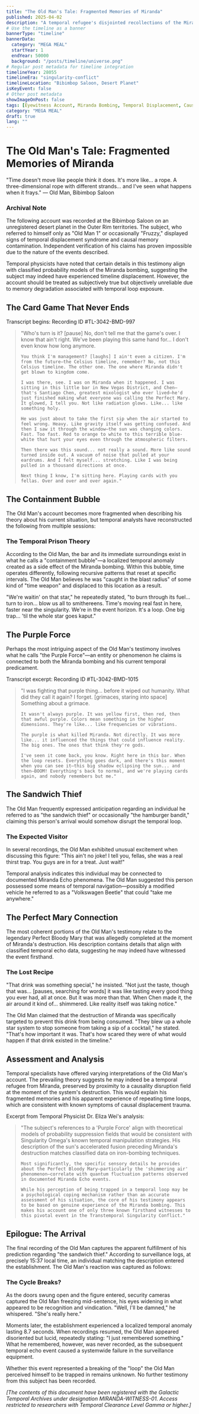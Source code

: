 ```yaml
---
title: "The Old Man's Tale: Fragmented Memories of Miranda"
published: 2025-04-02
description: "A temporal refugee's disjointed recollections of the Miranda System bombing and his journey through fractured causality."
# Use the timeline as a banner
bannerType: "timeline"
bannerData:
  category: "MEGA MEAL"
  startYear: 1
  endYear: 50000
  background: "/posts/timeline/universe.png"
# Regular post metadata for timeline integration
timelineYear: 28055
timelineEra: "singularity-conflict"
timelineLocation: "Bibimbop Saloon, Desert Planet"
isKeyEvent: false
# Other post metadata
showImageOnPost: false
tags: [Eyewitness Account, Miranda Bombing, Temporal Displacement, Causal Loops]
category: "MEGA MEAL"
draft: true
lang: ""
---
```


# The Old Man's Tale: Fragmented Memories of Miranda

<div className="text-lg text-gray-700 dark:text-neutral-300 italic mb-8">
  "Time doesn't move like people think it does. It's more like... a rope. A three-dimensional rope with different strands... and I've seen what happens when it frays." — Old Man, Bibimbop Saloon
</div>

<div className="card-base p-6 mb-6">
  <h3 className="font-bold text-xl mb-4 text-75">Archival Note</h3>
  <p className="text-lg text-gray-700 dark:text-neutral-300 mb-4">The following account was recorded at the Bibimbop Saloon on an unregistered desert planet in the Outer Rim territories. The subject, who referred to himself only as "Old Man 1" or occasionally "Fruzzy," displayed signs of temporal displacement syndrome and causal memory contamination. Independent verification of his claims has proven impossible due to the nature of the events described.</p>
  
  <p className="text-lg text-gray-700 dark:text-neutral-300 mb-4">Temporal physicists have noted that certain details in this testimony align with classified probability models of the Miranda bombing, suggesting the subject may indeed have experienced timeline displacement. However, the account should be treated as subjectively true but objectively unreliable due to memory degradation associated with temporal loop exposure.</p>
</div>

## The Card Game That Never Ends

<div className="font-jetbrains-mono pl-10 pr-10 py-10 rounded-xl bg-[oklch(0.95_0.025_var(--hue))] dark:bg-[oklch(0.25_0.025_var(--hue))] transition shadow-lg mb-8 overflow-hidden relative">
  <p className="italic text-gray-700 dark:text-neutral-400">Transcript begins: Recording ID #TL-3042-BMD-997</p>
  
  <blockquote className="mt-4 text-xl text-[oklch(0.35_0.05_var(--hue))] dark:text-[oklch(0.85_0.05_var(--hue))]">
    "Who's turn is it? [pause] No, don't tell me that the game's over. I know that ain't right. We've been playing this same hand for... I don't even know how long anymore.
    
    You think I'm management? [laughs] I ain't even a citizen. I'm from the future—the Celsius timeline, remember? No, not this Celsius timeline. The other one. The one where Miranda didn't get blown to kingdom come.
    
    I was there, see. I was on Miranda when it happened. I was sitting in this little bar in New Vegas District, and Chen—that's Santiago Chen, greatest mixologist who ever lived—he'd just finished making what everyone was calling the Perfect Mary. It glowed, I tell you. Not like radiation glows. Like... like something holy.
    
    He was just about to take the first sip when the air started to feel wrong. Heavy. Like gravity itself was getting confused. And then I saw it through the window—the sun was changing colors. Fast. Too fast. Red to orange to white to this terrible blue-white that hurt your eyes even through the atmospheric filters.
    
    Then there was this sound... not really a sound. More like sound turned inside out. A vacuum of noise that pulled at your eardrums. And I felt myself... stretching. Like I was being pulled in a thousand directions at once.
    
    Next thing I know, I'm sitting here. Playing cards with you fellas. Over and over and over again."
  </blockquote>
</div>

## The Containment Bubble

The Old Man's account becomes more fragmented when describing his theory about his current situation, but temporal analysts have reconstructed the following from multiple sessions:

<div className="card-base p-6 mb-6">
  <h3 className="font-bold text-xl mb-4 text-75">The Temporal Prison Theory</h3>
  <p className="text-lg text-gray-700 dark:text-neutral-300 mb-4">According to the Old Man, the bar and its immediate surroundings exist in what he calls a "containment bubble"—a localized temporal anomaly created as a side effect of the Miranda bombing. Within this bubble, time operates differently, following recursive patterns that reset at specific intervals. The Old Man believes he was "caught in the blast radius" of some kind of "time weapon" and displaced to this location as a result.</p>
  
  <p className="text-lg text-gray-700 dark:text-neutral-300 mb-4">"We're waitin' on that star," he repeatedly stated, "to burn through its fuel... turn to iron... blow us all to smithereens. Time's moving real fast in here, faster near the singularity. We're in the event horizon. It's a loop. One big trap... 'til the whole star goes kaput."</p>
</div>

## The Purple Force

Perhaps the most intriguing aspect of the Old Man's testimony involves what he calls "the Purple Force"—an entity or phenomenon he claims is connected to both the Miranda bombing and his current temporal predicament.

<div className="font-jetbrains-mono pl-10 pr-10 py-10 rounded-xl bg-[oklch(0.95_0.025_var(--hue))] dark:bg-[oklch(0.25_0.025_var(--hue))] transition shadow-lg mb-8 overflow-hidden relative">
  <p className="italic text-gray-700 dark:text-neutral-400">Transcript excerpt: Recording ID #TL-3042-BMD-1015</p>
  
  <blockquote className="mt-4 text-xl text-[oklch(0.35_0.05_var(--hue))] dark:text-[oklch(0.85_0.05_var(--hue))]">
    "I was fighting that purple thing... before it wiped out humanity. What did they call it again? I forget. [grimaces, staring into space] Something about a grimace.
    
    It wasn't always purple. It was yellow first, then red, then that awful purple. Colors mean something in the higher dimensions. They're like... like frequencies or vibrations.
    
    The purple is what killed Miranda. Not directly. It was more like... it influenced the things that could influence reality. The big ones. The ones that think they're gods.
    
    I've seen it come back, you know. Right here in this bar. When the loop resets. Everything goes dark, and there's this moment when you can see it—this big shadow eclipsing the sun... and then—BOOM! Everything's back to normal, and we're playing cards again, and nobody remembers but me."
  </blockquote>
</div>

## The Sandwich Thief

The Old Man frequently expressed anticipation regarding an individual he referred to as "the sandwich thief" or occasionally "the hamburger bandit," claiming this person's arrival would somehow disrupt the temporal loop.

<div className="card-base p-6 mb-6">
  <h3 className="font-bold text-xl mb-4 text-75">The Expected Visitor</h3>
  <p className="text-lg text-gray-700 dark:text-neutral-300 mb-4">In several recordings, the Old Man exhibited unusual excitement when discussing this figure: "This ain't no joke! I tell you, fellas, she was a real thirst trap. You guys are in for a treat. Just wait!"</p>
  
  <p className="text-lg text-gray-700 dark:text-neutral-300 mb-4">Temporal analysis indicates this individual may be connected to documented Miranda Echo phenomena. The Old Man suggested this person possessed some means of temporal navigation—possibly a modified vehicle he referred to as a "Volkswagen Beetle" that could "take me anywhere."</p>
</div>

## The Perfect Mary Connection

The most coherent portions of the Old Man's testimony relate to the legendary Perfect Bloody Mary that was allegedly completed at the moment of Miranda's destruction. His description contains details that align with classified temporal echo data, suggesting he may indeed have witnessed the event firsthand.

<div className="card-base p-6 mb-6">
  <h3 className="font-bold text-xl mb-4 text-75">The Lost Recipe</h3>
  <p className="text-lg text-gray-700 dark:text-neutral-300 mb-4">"That drink was something special," he insisted. "Not just the taste, though that was... [pauses, searching for words] it was like tasting every good thing you ever had, all at once. But it was more than that. When Chen made it, the air around it kind of... shimmered. Like reality itself was taking notice."</p>
  
  <p className="text-lg text-gray-700 dark:text-neutral-300 mb-4">The Old Man claimed that the destruction of Miranda was specifically targeted to prevent this drink from being consumed. "They blew up a whole star system to stop someone from taking a sip of a cocktail," he stated. "That's how important it was. That's how scared they were of what would happen if that drink existed in the timeline."</p>
</div>

## Assessment and Analysis

Temporal specialists have offered varying interpretations of the Old Man's account. The prevailing theory suggests he may indeed be a temporal refugee from Miranda, preserved by proximity to a causality disruption field at the moment of the system's destruction. This would explain his fragmented memories and his apparent experience of repeating time loops, which are consistent with known symptoms of causal displacement trauma.

<div className="font-jetbrains-mono pl-10 pr-10 py-10 rounded-xl bg-[oklch(0.95_0.025_var(--hue))] dark:bg-[oklch(0.25_0.025_var(--hue))] transition shadow-lg mb-8 overflow-hidden relative">
  <p className="italic text-gray-700 dark:text-neutral-400">Excerpt from Temporal Physicist Dr. Eliza Wei's analysis:</p>
  
  <blockquote className="mt-4 text-xl text-[oklch(0.35_0.05_var(--hue))] dark:text-[oklch(0.85_0.05_var(--hue))]">
    "The subject's references to a 'Purple Force' align with theoretical models of probability suppression fields that would be consistent with Singularity Omega's known temporal manipulation strategies. His description of the sun's accelerated fusion preceding Miranda's destruction matches classified data on iron-bombing techniques.
    
    Most significantly, the specific sensory details he provides about the Perfect Bloody Mary—particularly the 'shimmering air' phenomenon—correlate with quantum fluctuation patterns observed in documented Miranda Echo events.
    
    While his perception of being trapped in a temporal loop may be a psychological coping mechanism rather than an accurate assessment of his situation, the core of his testimony appears to be based on genuine experience of the Miranda bombing. This makes his account one of only three known firsthand witnesses to this pivotal event in the Transtemporal Singularity Conflict."
  </blockquote>
</div>

## Epilogue: The Arrival

The final recording of the Old Man captures the apparent fulfillment of his prediction regarding "the sandwich thief." According to surveillance logs, at precisely 15:37 local time, an individual matching the description entered the establishment. The Old Man's reaction was captured as follows:

<div className="card-base p-6 mb-6">
  <h3 className="font-bold text-xl mb-4 text-75">The Cycle Breaks?</h3>
  <p className="text-lg text-gray-700 dark:text-neutral-300 mb-4">As the doors swung open and the figure entered, security cameras captured the Old Man freezing mid-sentence, his eyes widening in what appeared to be recognition and vindication. "Well, I'll be damned," he whispered. "She's really here."</p>
  
  <p className="text-lg text-gray-700 dark:text-neutral-300 mb-4">Moments later, the establishment experienced a localized temporal anomaly lasting 8.7 seconds. When recordings resumed, the Old Man appeared disoriented but lucid, repeatedly stating: "I just remembered something." What he remembered, however, was never recorded, as the subsequent temporal echo event caused a systemwide failure in the surveillance equipment.</p>
  
  <p className="text-lg text-gray-700 dark:text-neutral-300 italic mb-4">Whether this event represented a breaking of the "loop" the Old Man perceived himself to be trapped in remains unknown. No further testimony from this subject has been recorded.</p>
</div>

*[The contents of this document have been registered with the Galactic Temporal Archives under designation MIRANDA-WITNESS-01. Access restricted to researchers with Temporal Clearance Level Gamma or higher.]*

